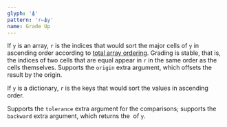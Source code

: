 ```yaml
---
glyph: '⍋'
pattern: 'r←⍋y'
name: Grade Up
---
```


If `y` is an array, `r` is the indices that would sort the major cells of `y` in ascending order according to [total array ordering](/info/ordering). Grading is stable, that is, the indices of two cells that are equal appear in `r` in the same order as the cells themselves. Supports the `origin` extra argument, which offsets the result by the origin.

If `y` is a dictionary, `r` is the keys that would sort the values in ascending order.

Supports the `tolerance` extra argument for the comparisons; supports the `backward` extra argument, which returns the&nbsp;<primitive key="grade_down" />&nbsp;of `y`.